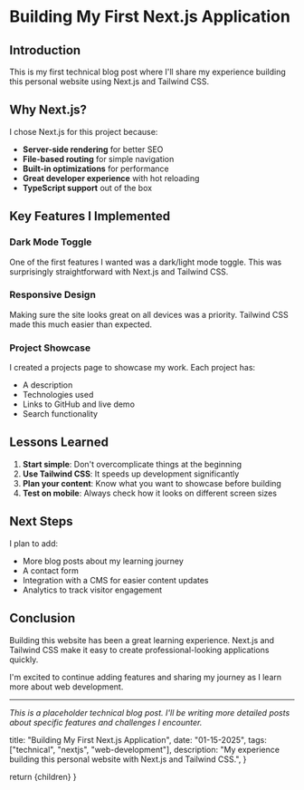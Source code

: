 
# Building My First Next.js Application

## Introduction

This is my first technical blog post where I'll share my experience building this personal website using Next.js and Tailwind CSS.

## Why Next.js?

I chose Next.js for this project because:
- **Server-side rendering** for better SEO
- **File-based routing** for simple navigation
- **Built-in optimizations** for performance
- **Great developer experience** with hot reloading
- **TypeScript support** out of the box

## Key Features I Implemented

### Dark Mode Toggle
One of the first features I wanted was a dark/light mode toggle. This was surprisingly straightforward with Next.js and Tailwind CSS.

### Responsive Design
Making sure the site looks great on all devices was a priority. Tailwind CSS made this much easier than expected.

### Project Showcase
I created a projects page to showcase my work. Each project has:
- A description
- Technologies used
- Links to GitHub and live demo
- Search functionality

## Lessons Learned

1. **Start simple**: Don't overcomplicate things at the beginning
2. **Use Tailwind CSS**: It speeds up development significantly
3. **Plan your content**: Know what you want to showcase before building
4. **Test on mobile**: Always check how it looks on different screen sizes

## Next Steps

I plan to add:
- More blog posts about my learning journey
- A contact form
- Integration with a CMS for easier content updates
- Analytics to track visitor engagement

## Conclusion

Building this website has been a great learning experience. Next.js and Tailwind CSS make it easy to create professional-looking applications quickly.

I'm excited to continue adding features and sharing my journey as I learn more about web development.

---

*This is a placeholder technical blog post. I'll be writing more detailed posts about specific features and challenges I encounter.*

  title: "Building My First Next.js Application",
  date: "01-15-2025",
  tags: ["technical", "nextjs", "web-development"],
  description: "My experience building this personal website with Next.js and Tailwind CSS.",
}

  return <MdxLayout>{children}</MdxLayout>
}
